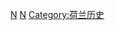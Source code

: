 {{Commonscat|Netherlands by year}}

[[Category:各年份各國|N]]
[[Category:依年份劃分的歐洲|N]]
[[Category:荷兰历史|Category:荷兰历史]]